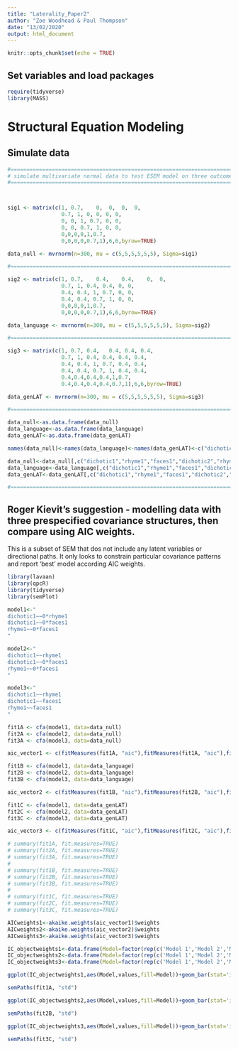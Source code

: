 ```yaml
---
title: "Laterality_Paper2"
author: "Zoe Woodhead & Paul Thompson"
date: "13/02/2020"
output: html_document
---
```


```r
knitr::opts_chunk$set(echo = TRUE)
```


## Set variables and load packages

```r

require(tidyverse)
library(MASS)
```


# Structural Equation Modeling

## Simulate data

```r
#========================================================================#
# simulate multivariate normal data to test ESEM model on three outcomes.#
#========================================================================#



sig1 <- matrix(c(1,	0.7,	0,	0,	0,	0,
                 0.7, 1, 0, 0, 0, 0,
                 0, 0, 1, 0.7, 0, 0,
                 0, 0, 0.7, 1, 0, 0,
                 0,0,0,0,1,0.7,
                 0,0,0,0,0.7,1),6,6,byrow=TRUE)

data_null <- mvrnorm(n=300, mu = c(5,5,5,5,5,5), Sigma=sig1)

#========================================================================#

sig2 <- matrix(c(1,	0.7,	0.4,	0.4,	0,	0,
                 0.7, 1, 0.4, 0.4, 0, 0,
                 0.4, 0.4, 1, 0.7, 0, 0,
                 0.4, 0.4, 0.7, 1, 0, 0,
                 0,0,0,0,1,0.7,
                 0,0,0,0,0.7,1),6,6,byrow=TRUE)

data_language <- mvrnorm(n=300, mu = c(5,5,5,5,5,5), Sigma=sig2)

#========================================================================#

sig3 <- matrix(c(1,	0.7, 0.4,	0.4, 0.4, 0.4,
                 0.7, 1, 0.4, 0.4, 0.4, 0.4,
                 0.4, 0.4, 1, 0.7, 0.4, 0.4,
                 0.4, 0.4, 0.7, 1, 0.4, 0.4,
                 0.4,0.4,0.4,0.4,1,0.7,
                 0.4,0.4,0.4,0.4,0.7,1),6,6,byrow=TRUE)

data_genLAT <- mvrnorm(n=300, mu = c(5,5,5,5,5,5), Sigma=sig3)

#========================================================================#

data_null<-as.data.frame(data_null)
data_language<-as.data.frame(data_language)
data_genLAT<-as.data.frame(data_genLAT)

names(data_null)<-names(data_language)<-names(data_genLAT)<-c("dichotic1","dichotic2","rhyme1","rhyme2","faces1","faces2")

data_null<-data_null[,c("dichotic1","rhyme1","faces1","dichotic2","rhyme2","faces2")]
data_language<-data_language[,c("dichotic1","rhyme1","faces1","dichotic2","rhyme2","faces2")]
data_genLAT<-data_genLAT[,c("dichotic1","rhyme1","faces1","dichotic2","rhyme2","faces2")]

#========================================================================#
```

## Roger Kievit's suggestion - modelling data with three prespecified covariance structures, then compare using AIC weights.

This is a subset of SEM that dos not include any latent variables or directional paths. It only looks to constrain particular covariance patterns and report 'best' model according AIC weights.

```r
library(lavaan)
library(qpcR)
library(tidyverse)
library(semPlot)

model1<-"
dichotic1~~0*rhyme1
dichotic1~~0*faces1 
rhyme1~~0*faces1 
"

model2<-"
dichotic1~~rhyme1 
dichotic1~~0*faces1
rhyme1~~0*faces1 
"

model3<-"
dichotic1~~rhyme1 
dichotic1~~faces1 
rhyme1~~faces1
"

fit1A <- cfa(model1, data=data_null)
fit2A <- cfa(model2, data=data_null)
fit3A <- cfa(model3, data=data_null)

aic_vector1 <- c(fitMeasures(fit1A, "aic"),fitMeasures(fit1A, "aic"),fitMeasures(fit1A, "aic"))

fit1B <- cfa(model1, data=data_language)
fit2B <- cfa(model2, data=data_language)
fit3B <- cfa(model3, data=data_language)

aic_vector2 <- c(fitMeasures(fit1B, "aic"),fitMeasures(fit2B, "aic"),fitMeasures(fit3B, "aic"))

fit1C <- cfa(model1, data=data_genLAT)
fit2C <- cfa(model2, data=data_genLAT)
fit3C <- cfa(model3, data=data_genLAT)

aic_vector3 <- c(fitMeasures(fit1C, "aic"),fitMeasures(fit2C, "aic"),fitMeasures(fit3C, "aic"))

# summary(fit1A, fit.measures=TRUE)
# summary(fit2A, fit.measures=TRUE)
# summary(fit3A, fit.measures=TRUE)
# 
# summary(fit1B, fit.measures=TRUE)
# summary(fit2B, fit.measures=TRUE)
# summary(fit3B, fit.measures=TRUE)
# 
# summary(fit1C, fit.measures=TRUE)
# summary(fit2C, fit.measures=TRUE)
# summary(fit3C, fit.measures=TRUE)

AICweights1<-akaike.weights(aic_vector1)$weights
AICweights2<-akaike.weights(aic_vector2)$weights
AICweights3<-akaike.weights(aic_vector3)$weights

IC_objectweights1<-data.frame(Model=factor(rep(c('Model 1','Model 2','Model 3'))), IC = factor(rep('AIC',each=3)),values=AICweights1)
IC_objectweights2<-data.frame(Model=factor(rep(c('Model 1','Model 2','Model 3'))), IC = factor(rep('AIC',each=3)),values=AICweights2)
IC_objectweights3<-data.frame(Model=factor(rep(c('Model 1','Model 2','Model 3'))), IC = factor(rep('AIC',each=3)),values=AICweights3)

ggplot(IC_objectweights1,aes(Model,values,fill=Model))+geom_bar(stat='identity',position="dodge")+ylab('Akaike weights') + theme_bw()

semPaths(fit1A, "std")

ggplot(IC_objectweights2,aes(Model,values,fill=Model))+geom_bar(stat='identity',position="dodge")+ylab('Akaike weights') + theme_bw()

semPaths(fit2B, "std")

ggplot(IC_objectweights3,aes(Model,values,fill=Model))+geom_bar(stat='identity',position="dodge")+ylab('Akaike weights') + theme_bw()

semPaths(fit3C, "std")

```
